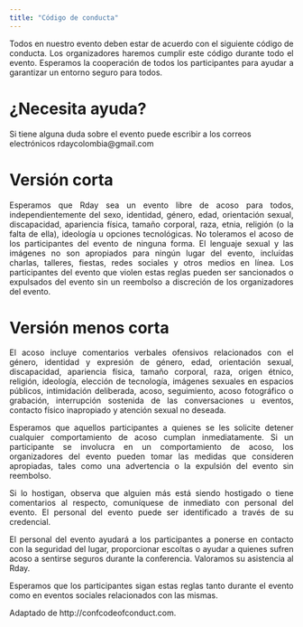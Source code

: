 ---
title: "Código de conducta"
---
<P ALIGN="justify">
Todos en nuestro evento deben estar de acuerdo con el siguiente código de conducta. Los organizadores haremos cumplir este código durante todo el evento. Esperamos la cooperación de todos los participantes para ayudar a garantizar un entorno seguro para todos.
<P>

# ¿Necesita ayuda?
Si tiene alguna duda sobre el evento puede escribir a los correos electrónicos rdaycolombia@gmail.com

# Versión corta
<P ALIGN="justify">
Esperamos que Rday sea un evento libre de acoso para todos, independientemente del sexo, identidad, género, edad, orientación sexual, discapacidad, apariencia física, tamaño corporal, raza, etnia, religión (o la falta de ella), ideología u opciones tecnológicas. No toleramos el acoso de los participantes del evento de ninguna forma. El lenguaje sexual y las imágenes no son apropiados para ningún lugar del evento, incluídas charlas, talleres, fiestas, redes sociales y otros medios en línea. Los participantes del evento que violen estas reglas pueden ser sancionados o expulsados del evento sin un reembolso a discreción de los organizadores del evento.
<P>

# Versión menos corta
<P ALIGN="justify">
El acoso incluye comentarios verbales ofensivos relacionados con el género, identidad y expresión de género, edad, orientación sexual, discapacidad, apariencia física, tamaño corporal, raza, origen étnico, religión, ideología, elección de tecnología, imágenes sexuales en espacios públicos, intimidación deliberada, acoso, seguimiento, acoso fotográfico o grabación, interrupción sostenida de las conversaciones u eventos, contacto físico inapropiado y atención sexual no deseada.
<P>

<P ALIGN="justify">
Esperamos que aquellos participantes a quienes se les solicite detener cualquier comportamiento de acoso cumplan inmediatamente. Si un participante se involucra en un comportamiento de acoso, los organizadores del evento pueden tomar las medidas que consideren apropiadas, tales como una advertencia o la expulsión del evento sin reembolso.
<P>

<P ALIGN="justify">
Si lo hostigan, observa que alguien más está siendo hostigado o tiene comentarios al respecto, comuníquese de inmediato con personal del evento. El personal del evento puede ser identificado a través de su credencial.
<P>

<P ALIGN="justify">
El personal del evento ayudará a los participantes a ponerse en contacto con la seguridad del lugar, proporcionar escoltas o ayudar a quienes sufren acoso a sentirse seguros durante la conferencia. Valoramos su asistencia al Rday.
<P>

<P ALIGN="justify">
Esperamos que los participantes sigan estas reglas tanto durante el evento como en eventos sociales relacionados con las mismas.
<P>

Adaptado de http://confcodeofconduct.com.
